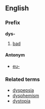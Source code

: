 ==English==
===Prefix===
'''dys-'''

#[[bad]]

====Antonym====
*[[eu-]]

===Related terms===
*[[dyspepsia]]
*[[dysphemism]]
*[[dystopia]]